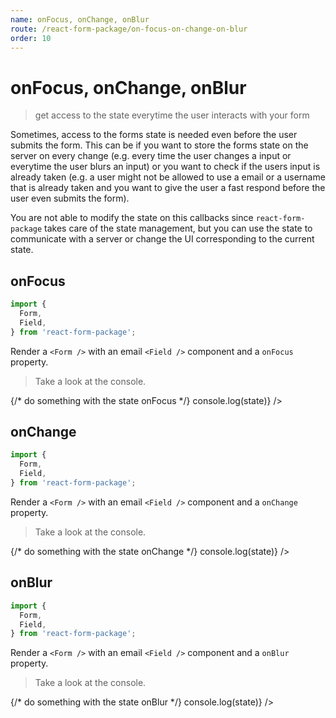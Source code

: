 ```yaml
---
name: onFocus, onChange, onBlur
route: /react-form-package/on-focus-on-change-on-blur
order: 10
---
```



# onFocus, onChange, onBlur

> get access to the state everytime the user interacts with your form

Sometimes, access to the forms state is needed even before the user submits the form. This can be if you want to store the forms state on the server on every change (e.g. every time the user changes a input or everytime the user blurs an input) or you want to check if the users input is already taken (e.g. a user might not be allowed to use a email or a username that is already taken and you want to give the user a fast respond before the user even submits the form).

You are not able to modify the state on this callbacks since `react-form-package` takes care of the state management, but you can use the state to communicate with a server or change the UI corresponding to the current state.

## onFocus

```jsx
import {
  Form,
  Field,
} from 'react-form-package';
```

Render a `<Form />` with an email `<Field />` component and a `onFocus` property.

> Take a look at the console.

<Playground>
  <Form>
    {/* do something with the state onFocus */}
    <Field
      id="email"
      type="email"
      value="test@example.com"
      onFocus={(state) => console.log(state)}
    />
  </Form>
</Playground>

## onChange

```jsx
import {
  Form,
  Field,
} from 'react-form-package';
```

Render a `<Form />` with an email `<Field />` component and a `onChange` property.

> Take a look at the console.

<Playground>
  <Form>
    {/* do something with the state onChange */}
    <Field
      id="email"
      type="email"
      value="test@example.com"
      onChange={(state) => console.log(state)}
    />
  </Form>
</Playground>

## onBlur

```jsx
import {
  Form,
  Field,
} from 'react-form-package';
```

Render a `<Form />` with an email `<Field />` component and a `onBlur` property.

> Take a look at the console.

<Playground>
  <Form>
    {/* do something with the state onBlur */}
    <Field
      id="email"
      type="email"
      value="test@example.com"
      onBlur={(state) => console.log(state)}
    />
  </Form>
</Playground>
